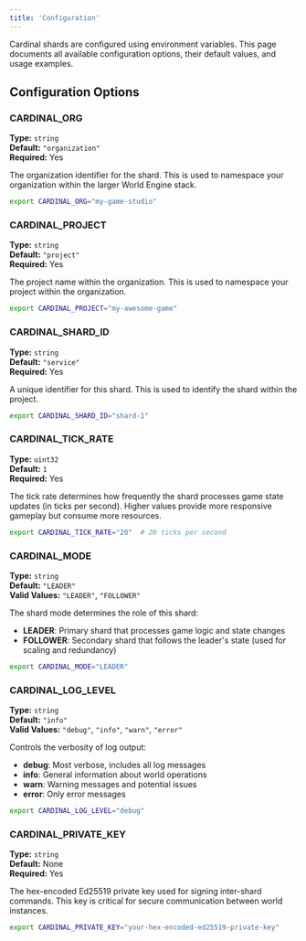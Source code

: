 ```yaml
---
title: 'Configuration'
---
```


Cardinal shards are configured using environment variables. This page documents all available configuration
options, their default values, and usage examples.

## Configuration Options

### CARDINAL_ORG

**Type:** `string`  
**Default:** `"organization"`  
**Required:** Yes

The organization identifier for the shard. This is used to namespace your organization within the larger World Engine stack.

```bash
export CARDINAL_ORG="my-game-studio"
```

### CARDINAL_PROJECT

**Type:** `string`  
**Default:** `"project"`  
**Required:** Yes

The project name within the organization. This is used to namespace your project within the organization.

```bash
export CARDINAL_PROJECT="my-awesome-game"
```

### CARDINAL_SHARD_ID

**Type:** `string`  
**Default:** `"service"`  
**Required:** Yes

A unique identifier for this shard. This is used to identify the shard within the project.

```bash
export CARDINAL_SHARD_ID="shard-1"
```

### CARDINAL_TICK_RATE

**Type:** `uint32`  
**Default:** `1`  
**Required:** Yes

The tick rate determines how frequently the shard processes game state updates (in ticks per second).
Higher values provide more responsive gameplay but consume more resources.

```bash
export CARDINAL_TICK_RATE="20"  # 20 ticks per second
```

### CARDINAL_MODE

**Type:** `string`  
**Default:** `"LEADER"`  
**Valid Values:** `"LEADER"`, `"FOLLOWER"`

The shard mode determines the role of this shard:

- **LEADER**: Primary shard that processes game logic and state changes
- **FOLLOWER**: Secondary shard that follows the leader's state (used for scaling and redundancy)

```bash
export CARDINAL_MODE="LEADER"
```

### CARDINAL_LOG_LEVEL

**Type:** `string`  
**Default:** `"info"`  
**Valid Values:** `"debug"`, `"info"`, `"warn"`, `"error"`

Controls the verbosity of log output:

- **debug**: Most verbose, includes all log messages
- **info**: General information about world operations
- **warn**: Warning messages and potential issues
- **error**: Only error messages

```bash
export CARDINAL_LOG_LEVEL="debug"
```

### CARDINAL_PRIVATE_KEY

**Type:** `string`  
**Default:** None  
**Required:** Yes

The hex-encoded Ed25519 private key used for signing inter-shard commands. This key is critical for secure communication between world instances.

```bash
export CARDINAL_PRIVATE_KEY="your-hex-encoded-ed25519-private-key"
```
